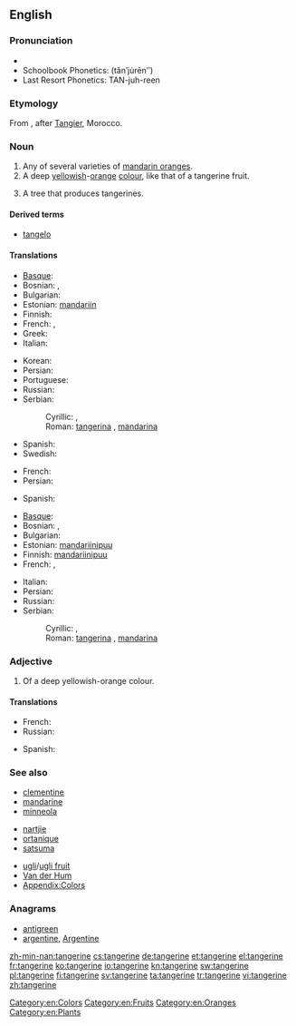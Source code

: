 {{also|Tangerine}}

==English==
{{wikipedia}}

===Pronunciation===
* {{IPA|/ˈtæn.dʒə.ˌɹin/}}
* Schoolbook Phonetics: (tănʹju̇rēnʺ)
* Last Resort Phonetics: TAN-juh-reen

===Etymology===
From {{etyl|fr}} {{term|fr|Tanger}}, after [[:w:Tangier|Tangier]], Morocco.

===Noun===
{{en-noun}}

# Any of several varieties of [[mandarin orange]]s.
# A deep [[yellow]]ish-[[orange]] [[colour]], like that of a tangerine fruit.
#: {{color panel|2=F28500}}
# A tree that produces tangerines.

====Derived terms====
* [[tangelo]]

====Translations====
{{trans-top|fruit}}
* [[Basque]]: {{t|eu|mandarina}}
* Bosnian: {{t-|bs|tangerina|f}}, {{t-|bs|mandarina|f}}
* Bulgarian: {{t+|bg|мандарина|f}}
* Estonian: [[mandariin]]
* Finnish: {{t+|fi|mandariini}}
* French: {{t|fr|tangerine|f}}, {{t|fr|mandarine|f}}
* Greek: {{t+|el|μανταρίνι|n|tr=mantarίni}}
* Italian: {{t+|it|mandarino|m}}
{{trans-mid}}
* Korean: {{t+|ko|귤|tr=gyul|sc=Hang}}
* Persian: {{t-|fa|نارنگی|tr=nârengi|xs=Persian}}
* Portuguese: {{t+|pt|tangerina|f}}
* Russian: {{t+|ru|мандарин|m|tr=mandarín}}
* Serbian:
*: Cyrillic: {{t-|sr|тангерина|f|sc=Cyrl}}, {{t-|sr|мандарина|f|sc=Cyrl}}
*: Roman: [[tangerina]] {{f}}, [[mandarina]] {{f}}
* Spanish: {{t+|es|mandarina|f}}
* Swedish: {{t|sv|tangerin|c}}
{{trans-bottom}}

{{trans-top|colour}}
* French: {{t|fr|mandarine}}
* Persian: {{t-|fa|نارنجی|tr=nârenji|xs=Persian}}
{{trans-mid}}
* Spanish: {{t+|es|naranja|m}}
{{trans-bottom}}

{{trans-top|tree}}
* [[Basque]]: {{t|eu|mandarinondo}}
* Bosnian: {{t-|bs|tangerina|f}}, {{t-|bs|mandarina|f}}
* Bulgarian: {{t+|bg|мандарина|f}}
* Estonian: [[mandariinipuu]]
* Finnish: [[mandariinipuu]]
* French: {{t|fr|tangerinier|f}}, {{t|fr|mandarinier}}
{{trans-mid}}
* Italian: {{t+|it|mandarino|m}}
* Persian: {{t-|fa|نارنگی|tr=nârengi|xs=Persian}}
* Russian: {{t+|ru|мандарин|m|tr=mandarín}}
* Serbian:
*: Cyrillic: {{t-|sr|тангерина|f|sc=Cyrl}}, {{t-|sr|мандарина|f|sc=Cyrl}}
*: Roman: [[tangerina]] {{f}}, [[mandarina]] {{f}}
{{trans-bottom}}

===Adjective===
{{en-adj|?}}

# Of a deep yellowish-orange colour.

====Translations====
{{trans-top|colour}}
* French: {{t|fr|mandarine}}
* Russian: {{t|ru|мандариновый|tr=mandarínovyj}}
{{trans-mid}}
* Spanish: {{t+|es|anaranjado|m}}
{{trans-bottom}}

===See also===
{{top3}}
* [[clementine]]
* [[mandarine]]
* [[minneola]]
{{mid3}}
* [[nartjie]]
* [[ortanique]]
* [[satsuma]]
{{mid3}}
* [[ugli]]/[[ugli fruit]]
* [[Van der Hum]]
* [[Appendix:Colors]]
{{bottom}}

===Anagrams===
* [[antigreen#English|antigreen]]
* [[argentine#English|argentine]], [[Argentine#English|Argentine]]

[[Category:en:Colors]]
[[Category:en:Fruits]]
[[Category:en:Oranges]]
[[Category:en:Plants]]

[[zh-min-nan:tangerine]]
[[cs:tangerine]]
[[de:tangerine]]
[[et:tangerine]]
[[el:tangerine]]
[[fr:tangerine]]
[[ko:tangerine]]
[[io:tangerine]]
[[kn:tangerine]]
[[sw:tangerine]]
[[pl:tangerine]]
[[fi:tangerine]]
[[sv:tangerine]]
[[ta:tangerine]]
[[tr:tangerine]]
[[vi:tangerine]]
[[zh:tangerine]]